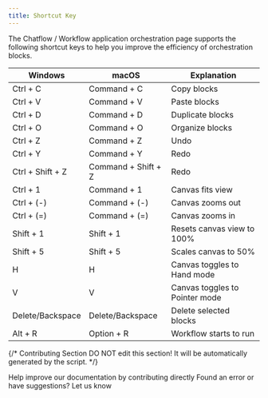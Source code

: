 ```yaml
---
title: Shortcut Key
---
```



The Chatflow / Workflow application orchestration page supports the following shortcut keys to help you improve the efficiency of orchestration blocks.

<table>
  <thead>
    <tr>
      <th>Windows</th>
      <th>macOS</th>
      <th>Explanation</th>
    </tr>
  </thead>
  <tbody>
    <tr>
      <td>Ctrl + C</td>
      <td>Command + C</td>
      <td>Copy blocks</td>
    </tr>
    <tr>
      <td>Ctrl + V</td>
      <td>Command + V</td>
      <td>Paste blocks</td>
    </tr>
    <tr>
      <td>Ctrl + D</td>
      <td>Command + D</td>
      <td>Duplicate blocks</td>
    </tr>
    <tr>
      <td>Ctrl + O</td>
      <td>Command + O</td>
      <td>Organize blocks</td>
    </tr>
    <tr>
      <td>Ctrl + Z</td>
      <td>Command + Z</td>
      <td>Undo</td>
    </tr>
    <tr>
      <td>Ctrl + Y</td>
      <td>Command + Y</td>
      <td>Redo</td>
    </tr>
    <tr>
      <td>Ctrl + Shift + Z</td>
      <td>Command + Shift + Z</td>
      <td>Redo</td>
    </tr>
    <tr>
      <td>Ctrl + 1</td>
      <td>Command + 1</td>
      <td>Canvas fits view</td>
    </tr>
    <tr>
      <td>Ctrl + (-)</td>
      <td>Command + (-)</td>
      <td>Canvas zooms out</td>
    </tr>
    <tr>
      <td>Ctrl + (=)</td>
      <td>Command + (=)</td>
      <td>Canvas zooms in</td>
    </tr>
    <tr>
      <td>Shift + 1</td>
      <td>Shift + 1</td>
      <td>Resets canvas view to 100%</td>
    </tr>
    <tr>
      <td>Shift + 5</td>
      <td>Shift + 5</td>
      <td>Scales canvas to 50%</td>
    </tr>
    <tr>
      <td>H</td>
      <td>H</td>
      <td>Canvas toggles to Hand mode</td>
    </tr>
    <tr>
      <td>V</td>
      <td>V</td>
      <td>Canvas toggles to Pointer mode</td>
    </tr>
    <tr>
      <td>Delete/Backspace</td>
      <td>Delete/Backspace</td>
      <td>Delete selected blocks</td>
    </tr>
    <tr>
      <td>Alt + R</td>
      <td>Option + R</td>
      <td>Workflow starts to run</td>
    </tr>
  </tbody>
</table>

{/*
Contributing Section
DO NOT edit this section!
It will be automatically generated by the script.
*/}

<CardGroup cols="2">
    <Card
        title="Edit this page"
        icon="pen-to-square"
        href="https://github.com/langgenius/dify-docs/edit/main/en/guides/workflow/shortcut-key.mdx"
    >
        Help improve our documentation by contributing directly
    </Card>
    <Card
        title="Report an issue"
        icon="github"
        href="https://github.com/langgenius/dify-docs/issues/new?title=Documentation%20Issue%3A%20cut-&body=%23%23%20Issue%20Description%0A%3C%21--%20Please%20briefly%20describe%20the%20issue%20you%20found%20--%3E%0A%0A%23%23%20Page%20Link%0Ahttps%3A%2F%2Fgithub.com%2Flanggenius%2Fdify-docs%2Fblob%2Fmain%2Fen/guides/workflow%2Fshortcut-key.mdx%0A%0A%23%23%20Suggested%20Changes%0A%3C%21--%20If%20you%20have%20specific%20suggestions%20for%20changes%2C%20please%20describe%20them%20here%20--%3E%0A%0A%3C%21--%20Thank%20you%20for%20helping%20improve%20our%20documentation%21%20--%3E"
    >
        Found an error or have suggestions? Let us know
    </Card>
</CardGroup>
